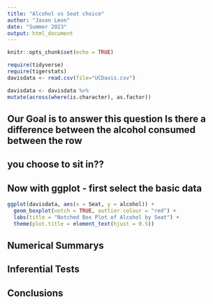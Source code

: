 ```yaml
---
title: "Alcohol vs Seat choice"
author: "Jason Leon"
date: "Summer 2023"
output: html_document
---
```


```r
knitr::opts_chunk$set(echo = TRUE)
```

```r
require(tidyverse)
require(tigerstats)
davisdata <- read.csv(file="UCDavis.csv")
```

```r
davisdata <- davisdata %>%
mutate(across(where(is.character), as.factor))
```

## Our Goal is to answer this question Is there a difference between the alcohol consumed between the row
## you choose to sit in??

## Now with ggplot - first select the basic data

```r
ggplot(davisdata, aes(x = Seat, y = alcohol)) +
  geom_boxplot(notch = TRUE, outlier.colour = "red") +
  labs(title = "Notched Box Plot of Alcohol by Seat") +
  theme(plot.title = element_text(hjust = 0.5))
```

  

## Numerical Summarys 


## Inferential Tests

## Conclusions


